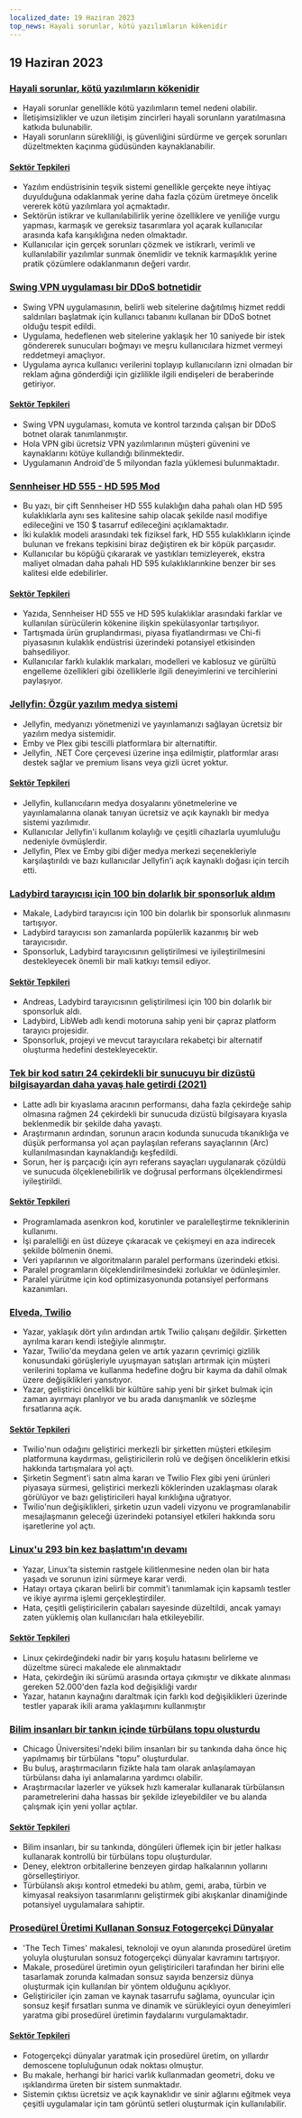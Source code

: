 ```yaml
---
localized_date: 19 Haziran 2023
top_news: Hayali sorunlar, kötü yazılımların kökenidir
---
```




<CallToAction />

<Steps>

## 19 Haziran 2023

### [Hayali sorunlar, kötü yazılımların kökenidir](https://cerebralab.com/Imaginary_Problems_Are_the_Root_of_Bad_Software)

- Hayali sorunlar genellikle kötü yazılımların temel nedeni olabilir.
- İletişimsizlikler ve uzun iletişim zincirleri hayali sorunların yaratılmasına katkıda bulunabilir.
- Hayali sorunların sürekliliği, iş güvenliğini sürdürme ve gerçek sorunları düzeltmekten kaçınma güdüsünden kaynaklanabilir.

#### [Sektör Tepkileri](http://news.ycombinator.com/item?id=36380711)

- Yazılım endüstrisinin teşvik sistemi genellikle gerçekte neye ihtiyaç duyulduğuna odaklanmak yerine daha fazla çözüm üretmeye öncelik vererek kötü yazılımlara yol açmaktadır.
- Sektörün istikrar ve kullanılabilirlik yerine özelliklere ve yeniliğe vurgu yapması, karmaşık ve gereksiz tasarımlara yol açarak kullanıcılar arasında kafa karışıklığına neden olmaktadır.
- Kullanıcılar için gerçek sorunları çözmek ve istikrarlı, verimli ve kullanılabilir yazılımlar sunmak önemlidir ve teknik karmaşıklık yerine pratik çözümlere odaklanmanın değeri vardır.

### [Swing VPN uygulaması bir DDoS botnetidir](https://lecromee.github.io/posts/swing_vpn_ddosing_sites/)

- Swing VPN uygulamasının, belirli web sitelerine dağıtılmış hizmet reddi saldırıları başlatmak için kullanıcı tabanını kullanan bir DDoS botnet olduğu tespit edildi.
- Uygulama, hedeflenen web sitelerine yaklaşık her 10 saniyede bir istek göndererek sunucuları boğmayı ve meşru kullanıcılara hizmet vermeyi reddetmeyi amaçlıyor.
- Uygulama ayrıca kullanıcı verilerini toplayıp kullanıcıların izni olmadan bir reklam ağına gönderdiği için gizlilikle ilgili endişeleri de beraberinde getiriyor.

#### [Sektör Tepkileri](http://news.ycombinator.com/item?id=36382700)

- Swing VPN uygulaması, komuta ve kontrol tarzında çalışan bir DDoS botnet olarak tanımlanmıştır.
- Hola VPN gibi ücretsiz VPN yazılımlarının müşteri güvenini ve kaynaklarını kötüye kullandığı bilinmektedir.
- Uygulamanın Android'de 5 milyondan fazla yüklemesi bulunmaktadır.

### [Sennheiser HD 555 - HD 595 Mod](http://mikebeauchamp.com/misc/sennheiser-hd-555-to-hd-595-mod/)

- Bu yazı, bir çift Sennheiser HD 555 kulaklığın daha pahalı olan HD 595 kulaklıklarla aynı ses kalitesine sahip olacak şekilde nasıl modifiye edileceğini ve 150 $ tasarruf edileceğini açıklamaktadır.
- İki kulaklık modeli arasındaki tek fiziksel fark, HD 555 kulaklıkların içinde bulunan ve frekans tepkisini biraz değiştiren ek bir köpük parçasıdır.
- Kullanıcılar bu köpüğü çıkararak ve yastıkları temizleyerek, ekstra maliyet olmadan daha pahalı HD 595 kulaklıklarınkine benzer bir ses kalitesi elde edebilirler.

#### [Sektör Tepkileri](http://news.ycombinator.com/item?id=36377875)

- Yazıda, Sennheiser HD 555 ve HD 595 kulaklıklar arasındaki farklar ve kullanılan sürücülerin kökenine ilişkin spekülasyonlar tartışılıyor.
- Tartışmada ürün gruplandırması, piyasa fiyatlandırması ve Chi-fi piyasasının kulaklık endüstrisi üzerindeki potansiyel etkisinden bahsediliyor.
- Kullanıcılar farklı kulaklık markaları, modelleri ve kablosuz ve gürültü engelleme özellikleri gibi özelliklerle ilgili deneyimlerini ve tercihlerini paylaşıyor.

### [Jellyfin: Özgür yazılım medya sistemi](https://github.com/jellyfin/jellyfin)

- Jellyfin, medyanızı yönetmenizi ve yayınlamanızı sağlayan ücretsiz bir yazılım medya sistemidir.
- Emby ve Plex gibi tescilli platformlara bir alternatiftir.
- Jellyfin, .NET Core çerçevesi üzerine inşa edilmiştir, platformlar arası destek sağlar ve premium lisans veya gizli ücret yoktur.

#### [Sektör Tepkileri](http://news.ycombinator.com/item?id=36378689)

- Jellyfin, kullanıcıların medya dosyalarını yönetmelerine ve yayınlamalarına olanak tanıyan ücretsiz ve açık kaynaklı bir medya sistemi yazılımıdır.
- Kullanıcılar Jellyfin'i kullanım kolaylığı ve çeşitli cihazlarla uyumluluğu nedeniyle övmüşlerdir.
- Jellyfin, Plex ve Emby gibi diğer medya merkezi seçenekleriyle karşılaştırıldı ve bazı kullanıcılar Jellyfin'i açık kaynaklı doğası için tercih etti.

### [Ladybird tarayıcısı için 100 bin dolarlık bir sponsorluk aldım](https://twitter.com/awesomekling/status/1670298370550779905)

- Makale, Ladybird tarayıcısı için 100 bin dolarlık bir sponsorluk alınmasını tartışıyor.
- Ladybird tarayıcısı son zamanlarda popülerlik kazanmış bir web tarayıcısıdır.
- Sponsorluk, Ladybird tarayıcısının geliştirilmesi ve iyileştirilmesini destekleyecek önemli bir mali katkıyı temsil ediyor.

#### [Sektör Tepkileri](http://news.ycombinator.com/item?id=36377805)

- Andreas, Ladybird tarayıcısının geliştirilmesi için 100 bin dolarlık bir sponsorluk aldı.
- Ladybird, LibWeb adlı kendi motoruna sahip yeni bir çapraz platform tarayıcı projesidir.
- Sponsorluk, projeyi ve mevcut tarayıcılara rekabetçi bir alternatif oluşturma hedefini destekleyecektir.

### [Tek bir kod satırı 24 çekirdekli bir sunucuyu bir dizüstü bilgisayardan daha yavaş hale getirdi (2021)](https://pkolaczk.github.io/server-slower-than-a-laptop/)

- Latte adlı bir kıyaslama aracının performansı, daha fazla çekirdeğe sahip olmasına rağmen 24 çekirdekli bir sunucuda dizüstü bilgisayara kıyasla beklenmedik bir şekilde daha yavaştı.
- Araştırmanın ardından, sorunun aracın kodunda sunucuda tıkanıklığa ve düşük performansa yol açan paylaşılan referans sayaçlarının (Arc) kullanılmasından kaynaklandığı keşfedildi.
- Sorun, her iş parçacığı için ayrı referans sayaçları uygulanarak çözüldü ve sunucuda ölçeklenebilirlik ve doğrusal performans ölçeklendirmesi iyileştirildi.

#### [Sektör Tepkileri](http://news.ycombinator.com/item?id=36376669)

- Programlamada asenkron kod, korutinler ve paralelleştirme tekniklerinin kullanımı.
- İşi paralelliği en üst düzeye çıkaracak ve çekişmeyi en aza indirecek şekilde bölmenin önemi.
- Veri yapılarının ve algoritmaların paralel performans üzerindeki etkisi.
- Paralel programların ölçeklendirilmesindeki zorluklar ve ödünleşimler.
- Paralel yürütme için kod optimizasyonunda potansiyel performans kazanımları.

### [Elveda, Twilio](https://blog.miguelgrinberg.com/post/goodbye-twilio)

- Yazar, yaklaşık dört yılın ardından artık Twilio çalışanı değildir. Şirketten ayrılma kararı kendi isteğiyle alınmıştır.
- Yazar, Twilio'da meydana gelen ve artık yazarın çevrimiçi gizlilik konusundaki görüşleriyle uyuşmayan satışları artırmak için müşteri verilerini toplama ve kullanma hedefine doğru bir kayma da dahil olmak üzere değişiklikleri yansıtıyor.
- Yazar, geliştirici öncelikli bir kültüre sahip yeni bir şirket bulmak için zaman ayırmayı planlıyor ve bu arada danışmanlık ve sözleşme fırsatlarına açık.

#### [Sektör Tepkileri](http://news.ycombinator.com/item?id=36382361)

- Twilio'nun odağını geliştirici merkezli bir şirketten müşteri etkileşim platformuna kaydırması, geliştiricilerin rolü ve değişen önceliklerin etkisi hakkında tartışmalara yol açtı.
- Şirketin Segment'i satın alma kararı ve Twilio Flex gibi yeni ürünleri piyasaya sürmesi, geliştirici merkezli köklerinden uzaklaşması olarak görülüyor ve bazı geliştiricileri hayal kırıklığına uğratıyor.
- Twilio'nun değişiklikleri, şirketin uzun vadeli vizyonu ve programlanabilir mesajlaşmanın geleceği üzerindeki potansiyel etkileri hakkında soru işaretlerine yol açtı.

### [Linux'u 293 bin kez başlattım'ın devamı](https://rwmj.wordpress.com/2023/06/18/follow-up-to-i-booted-linux-292612-times/)

- Yazar, Linux'ta sistemin rastgele kilitlenmesine neden olan bir hata yaşadı ve sorunun izini sürmeye karar verdi.
- Hatayı ortaya çıkaran belirli bir commit'i tanımlamak için kapsamlı testler ve ikiye ayırma işlemi gerçekleştirdiler.
- Hata, çeşitli geliştiricilerin çabaları sayesinde düzeltildi, ancak yamayı zaten yüklemiş olan kullanıcıları hala etkileyebilir.

#### [Sektör Tepkileri](http://news.ycombinator.com/item?id=36379615)

- Linux çekirdeğindeki nadir bir yarış koşulu hatasını belirleme ve düzeltme süreci makalede ele alınmaktadır
- Hata, çekirdeğin iki sürümü arasında ortaya çıkmıştır ve dikkate alınması gereken 52.000'den fazla kod değişikliği vardır
- Yazar, hatanın kaynağını daraltmak için farklı kod değişiklikleri üzerinde testler yaparak ikili arama yaklaşımını kullanmıştır

### [Bilim insanları bir tankın içinde türbülans topu oluşturdu](https://news.uchicago.edu/story/tempest-teacup-uchicago-physicists-make-breakthrough-creating-turbulence)

- Chicago Üniversitesi'ndeki bilim insanları bir su tankında daha önce hiç yapılmamış bir türbülans "topu" oluşturdular.
- Bu buluş, araştırmacıların fizikte hala tam olarak anlaşılamayan türbülansı daha iyi anlamalarına yardımcı olabilir.
- Araştırmacılar lazerler ve yüksek hızlı kameralar kullanarak türbülansın parametrelerini daha hassas bir şekilde izleyebildiler ve bu alanda çalışmak için yeni yollar açtılar.

#### [Sektör Tepkileri](http://news.ycombinator.com/item?id=36376875)

- Bilim insanları, bir su tankında, döngüleri üflemek için bir jetler halkası kullanarak kontrollü bir türbülans topu oluşturdular.
- Deney, elektron orbitallerine benzeyen girdap halkalarının yollarını görselleştiriyor.
- Türbülanslı akışı kontrol etmedeki bu atılım, gemi, araba, türbin ve kimyasal reaksiyon tasarımlarını geliştirmek gibi akışkanlar dinamiğinde potansiyel uygulamalara sahiptir.

### [Prosedürel Üretimi Kullanan Sonsuz Fotogerçekçi Dünyalar](https://arxiv.org/abs/2306.09310)

- 'The Tech Times' makalesi, teknoloji ve oyun alanında prosedürel üretim yoluyla oluşturulan sonsuz fotogerçekçi dünyalar kavramını tartışıyor.
- Makale, prosedürel üretimin oyun geliştiricileri tarafından her birini elle tasarlamak zorunda kalmadan sonsuz sayıda benzersiz dünya oluşturmak için kullanılan bir yöntem olduğunu açıklıyor.
- Geliştiriciler için zaman ve kaynak tasarrufu sağlama, oyuncular için sonsuz keşif fırsatları sunma ve dinamik ve sürükleyici oyun deneyimleri yaratma gibi prosedürel üretimin faydalarını vurgulamaktadır.

#### [Sektör Tepkileri](http://news.ycombinator.com/item?id=36376071)

- Fotogerçekçi dünyalar yaratmak için prosedürel üretim, on yıllardır demoscene topluluğunun odak noktası olmuştur.
- Bu makale, herhangi bir harici varlık kullanmadan geometri, doku ve ışıklandırma üreten bir sistem sunmaktadır.
- Sistemin çıktısı ücretsiz ve açık kaynaklıdır ve sinir ağlarını eğitmek veya çeşitli uygulamalar için tam görüntü setleri oluşturmak için kullanılabilir.

</Steps>

